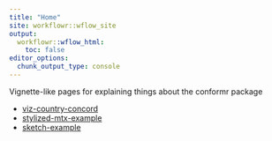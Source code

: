 ```yaml
---
title: "Home"
site: workflowr::wflow_site
output:
  workflowr::wflow_html:
    toc: false
editor_options:
  chunk_output_type: console
---
```


Vignette-like pages for explaining things about the conformr package

- [viz-country-concord](viz-country-concord.html)
- [stylized-mtx-example](stylised-example.html)
- [sketch-example](sketch-example.html)
